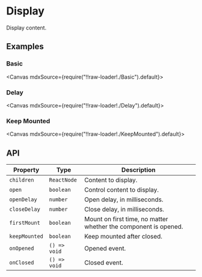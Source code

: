 
<Meta title="Utilities/Display" />

# Display

Display content.

## Examples

### Basic

<Canvas mdxSource={require("!!raw-loader!./Basic").default}>
  <Story id="examples-display--basic" />
</Canvas>

### Delay

<Canvas mdxSource={require("!!raw-loader!./Delay").default}>
  <Story id="examples-display--delay" />
</Canvas>

### Keep Mounted

<Canvas mdxSource={require("!!raw-loader!./KeepMounted").default}>
  <Story id="examples-display--keep-mounted" />
</Canvas>

## API

| Property      | Type         | Description                                                     |
| ------------- | ------------ | --------------------------------------------------------------- |
| `children`    | `ReactNode`  | Content to display.                                             |
| `open`        | `boolean`    | Control content to display.                                     |
| `openDelay`   | `number`     | Open delay, in milliseconds.                                    |
| `closeDelay`  | `number`     | Close delay, in milliseconds.                                   |
| `firstMount`  | `boolean`    | Mount on first time, no matter whether the component is opened. |
| `keepMounted` | `boolean`    | Keep mounted after closed.                                      |
| `onOpened`    | `() => void` | Opened event.                                                   |
| `onClosed`    | `() => void` | Closed event.                                                   |
